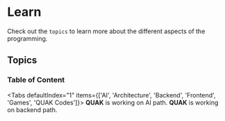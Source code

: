 
<style jsx global>{`
    .text-muted {color: #999;}
    .text-center {text-align: center;}
    .mt-5 {margin-top: 1.5rem;}
`}</style>

# Learn

Check out the `topics` to learn more about the different aspects of the programming.

<div className="text-center mt-5">
  <h2 className="fs-24 text-muted">Topics</h2>
</div>

<Cards>
  <Card title="🤖 AI" href="/learn/ai" />
  <Card title="🏛 Architecture" href="/learn/architecture" />
  <Card title="👨‍💻 Backend" href="/learn/backend" />
  <Card title="📱 Frontend" href="/learn/frontend" />
  <Card title="🎮 Games" href="/learn/games" />
  <Card title="🔢 QUAK Codes" href="/learn/quak-codes" />
</Cards>

### Table of Content

<Tabs defaultIndex="1" items={['AI', 'Architecture', 'Backend', 'Frontend', 'Games', 'QUAK Codes']}>
  <Tab>
    <Callout emoji="🏗️">
      **QUAK** is working on AI path.
    </Callout>
  </Tab>
  <Tab>
    <Cards>
      <Card title="🏛 DRD - SPA or frontend client" href="/learn/architecture/drd-frontend" />
    </Cards>
  </Tab>
  <Tab>
    <Callout emoji="🏗️">
      **QUAK** is working on backend path.
    </Callout>
  </Tab>
  <Tab>
    <Cards>
      <Card title="🎨 Theming your app" href="/learn/frontend/theming/" />
      <Card title="Angular" href="/learn/frontend/angular" />
    </Cards>
  </Tab>
  <Tab>
    <Cards>
      <Card title="Quakky (Flappy Bird style)" href="/learn/games/quakky" />
      <Card title="Adventurer (2D platformer)" href="/learn/games/adventurer" />
      <Card title="Snake (2D snake)" href="/learn/games/adventurer" />
    </Cards>
  </Tab>
  <Tab>
    <Cards>
      <Card title="🌱 Easy algorithms" href="/learn/quak-codes/easy" />
    </Cards>
  </Tab>
</Tabs>
